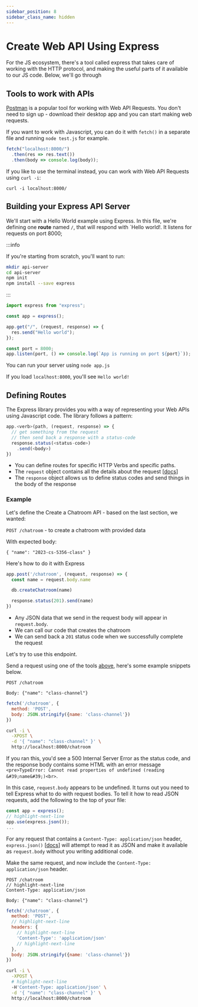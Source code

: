 ```yaml
---
sidebar_position: 8
sidebar_class_name: hidden
---
```




# Create Web API Using Express

For the JS ecosystem, there's a tool called express that takes care of working with the HTTP protocol, and making the useful parts of it available to our JS code. Below, we'll go through

## Tools to work with APIs

[Postman](https://postman.com) is a popular tool for working with Web API Requests. You don't need to sign up - download their desktop app and you can start making web requests.

If you want to work with Javascript, you can do it with `fetch()` in a separate file and running `node test.js` for example.

```js title="test.js"
fetch("localhost:8000/")
  .then(res => res.text())
  .then(body => console.log(body));
```

If you like to use the terminal instead, you can work with Web API Requests using `curl -i`:

```
curl -i localhost:8000/
```

## Building your Express API Server

We'll start with a Hello World example using Express. In this file, we're defining one __route__ named `/`, that will respond with `Hello world!. It listens for requests on port 8000;

:::info

If you're starting from scratch, you'll want to run:

```bash
mkdir api-server
cd api-server
npm init
npm install --save express
```

:::

```js title="app.js"
import express from "express";

const app = express();

app.get("/", (request, response) => {
  res.send("Hello world");
});

const port = 8000;
app.listen(port, () => console.log(`App is running on port ${port}`));
```

You can run your server using `node app.js`

If you load `localhost:8000`, you'll see `Hello world!`

## Defining Routes

The Express library provides you with a way of representing your Web APIs using Javascript code. The library follows a pattern:

```js
app.<verb>(path, (request, response) => {
  // get something from the request
  // then send back a response with a status-code
  response.status(<status-code>)
    .send(<body>)
})
```
* You can define routes for specific HTTP Verbs and specific paths.
* The `request` object contains all the details about the request [[docs](https://expressjs.com/en/api.html#req)]
* The `response` object allows us to define status codes and send things in the body of the response

### Example

Let's define the Create a Chatroom API - based on the last section, we wanted:

`POST /chatroom` - to create a chatroom with provided data


With expected body:
```
{ "name": "2023-cs-5356-class" }
```

Here's how to do it with Express

```js title="app.js"
app.post('/chatroom', (request, response) => {
  const name = request.body.name

  db.createChatroom(name)

  response.status(201).send(name)
})
```

* Any JSON data that we send in the request body will appear in `request.body`.
* We can call our code that creates the chatroom
* We can send back a `201` status code when we successfully complete the request

Let's try to use this endpoint.

Send a request using one of the tools [above](#tools-to-work-with-apis), here's some example snippets below.

<Tabs>
<TabItem value="postman" label="Postman">

```plaintext
POST /chatroom

Body: {"name": "class-channel"}
```

</TabItem>
<TabItem value="js" label="Javascript">

```js
fetch('/chatroom', {
  method: 'POST',
  body: JSON.stringify({name: 'class-channel'})
})
```

</TabItem>

<TabItem value="curl" label="curl">

```bash
curl -i \
  -XPOST \
  -d '{ "name": "class-channel" }' \
  http://localhost:8000/chatroom
```

</TabItem>
</Tabs>

If you ran this, you'd see a 500 Internal Server Error as the status code, and the response body contains some HTML with an error message `<pre>TypeError: Cannot read properties of undefined (reading &#39;name&#39;)<br>`.

In this case, `request.body` appears to be undefined. It turns out you need to tell Express what to do with request bodies. To tell it how to read JSON requests, add the following to the top of your file:

```js title="app.js"
const app = express();
// highlight-next-line
app.use(express.json());
...
```

For any request that contains a `Content-Type: application/json` header, `express.json()` [[docs](https://expressjs.com/en/api.html#express.json)] will attempt to read it as JSON and make it available as `request.body` without you writing additional code.

Make the same request, and now include the `Content-Type: application/json` header.

<Tabs>
<TabItem value="postman" label="Postman">

```plaintext
POST /chatroom
// highlight-next-line
Content-Type: application/json

Body: {"name": "class-channel"}
```

</TabItem>
<TabItem value="js" label="Javascript">

```js
fetch('/chatroom', {
  method: 'POST',
  // highlight-next-line
  headers: {
    // highlight-next-line
    'Content-Type': 'application/json'
    // highlight-next-line
  },
  body: JSON.stringify({name: 'class-channel'})
})
```

</TabItem>

<TabItem value="curl" label="curl">

```bash
curl -i \
  -XPOST \
  # highlight-next-line
  -H'Content-Type: application/json' \
  -d '{ "name": "class-channel" }' \
  http://localhost:8000/chatroom
```

</TabItem>
</Tabs>
